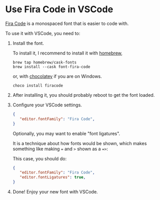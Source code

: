 # Use Fira Code in VSCode

[Fira Code](https://github.com/tonsky/FiraCode) is a monospaced font that is easier to code with.

To use it with VSCode, you need to:

1. Install the font.

   To install it, I recommend to install it with [homebrew](https://brew.sh/),

   ```
   brew tap homebrew/cask-fonts
   brew install --cask font-fira-code
   ```

   or, with [chocolatey](https://chocolatey.org/) if you are on Windows.

   ```
   choco install firacode
   ```
2. After installing it, you should probably reboot to get the font loaded.

3. Configure your VSCode settings.

   ```json
   {
      "editor.fontFamily": "Fira Code",
   }
   ```

   Optionally, you may want to enable "font ligatures".
   
   It is a technique about how fonts would be shown, which makes something like making `=` and `>` shown as a `=>`:

   This case, you should do:

   ```json
   {
      "editor.fontFamily": "Fira Code",
      "editor.fontLigatures": true,
   }
   ```

4. Done! Enjoy your new font with VSCode.